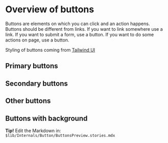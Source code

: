 
<Meta title="Button/Overview" />

# Overview of buttons

Buttons are elements on which you can click and an action happens.
Buttons should be different from links. If you want to link somewhere use a link.
If you want to submit a form, use a button.
If you want to do some actions on page, use a button.

Styling of buttons coming from [Tailwind UI](https://tailwindui.com/components/application-ui/elements/buttons)

## Primary buttons

<Canvas>
  <Story id="button-stories--primary-very-small" />
  <Story id="button-stories--primary-small" />
  <Story id="button-stories--primary-medium" />
  <Story id="button-stories--primary-large" />
  <Story id="button-stories--primary-very-large" />
</Canvas>

## Secondary buttons

<Canvas>
  <Story id="button-stories--secondary-very-small" />
  <Story id="button-stories--secondary-small" />
  <Story id="button-stories--secondary-medium" />
  <Story id="button-stories--secondary-large" />
  <Story id="button-stories--secondary-very-large" />
</Canvas>

## Other buttons

<Canvas>
  <Story id="button-stories--light-red-tiny" />
  <Story id="button-stories--warning-medium" />
  <Story id="button-stories--white-primary-icon-square" />
  <Story id="button-stories--link-to-google" />
  <Story id="button-stories--green-alert-button" />
</Canvas>

## Buttons with background

<Canvas backgroundColor="red">
  <Story id="button-stories--white-full-icon-round" />
</Canvas>

**Tip!** Edit the Markdown in: `$lib/Internals/Button/ButtonsPreview.stories.mdx`
